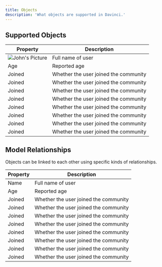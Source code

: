 ```yaml
---
title: Objects
description: 'What objects are supported in Davinci.'
---
```


## Supported Objects


| Property | Description                           |
| -------- | ------------------------------------- |
| ![John's Picture](/images/objecticons/package.svg)    | Full name of user                     |
| Age      | Reported age                          |
| Joined   | Whether the user joined the community |
| Joined   | Whether the user joined the community |
| Joined   | Whether the user joined the community |
| Joined   | Whether the user joined the community |
| Joined   | Whether the user joined the community |
| Joined   | Whether the user joined the community |
| Joined   | Whether the user joined the community |
| Joined   | Whether the user joined the community |


## Model Relationships

Objects can be linked to each other using specific kinds of relationships.

| Property | Description                           |
| -------- | ------------------------------------- |
| Name     | Full name of user                     |
| Age      | Reported age                          |
| Joined   | Whether the user joined the community |
| Joined   | Whether the user joined the community |
| Joined   | Whether the user joined the community |
| Joined   | Whether the user joined the community |
| Joined   | Whether the user joined the community |
| Joined   | Whether the user joined the community |
| Joined   | Whether the user joined the community |
| Joined   | Whether the user joined the community |
